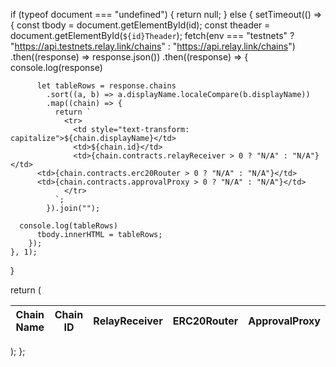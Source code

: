 
  if (typeof document === "undefined") {
    return null;
  } else {
    setTimeout(() => {
      const tbody = document.getElementById(id);
      const theader = document.getElementById(`${id}Theader`);
      fetch(env === "testnets" ? "https://api.testnets.relay.link/chains" : "https://api.relay.link/chains")
        .then((response) => response.json())
        .then((response) => {
          console.log(response)

          let tableRows = response.chains
            .sort((a, b) => a.displayName.localeCompare(b.displayName))
            .map((chain) => {
              return `
                <tr>
                  <td style="text-transform: capitalize">${chain.displayName}</td>
                  <td>${chain.id}</td>
                  <td>{chain.contracts.relayReceiver > 0 ? "N/A" : "N/A"}</td>
          <td>{chain.contracts.erc20Router > 0 ? "N/A" : "N/A"}</td>
          <td>{chain.contracts.approvalProxy > 0 ? "N/A" : "N/A"}</td>
                </tr>
              `;
            }).join("");

      console.log(tableRows)
          tbody.innerHTML = tableRows;
        });
    }, 1);

}

return (

<table style={{ width: "100%", borderSpacing: "48px" }} className="relay-table">
  <thead
    style={{
      borderBottom: "1px solid rgb(227 226 230)",
      paddingBottom: 5,
      width: "100%",
      fontSize: 16,
    }}
  >
    <tr
      id={`${id}Theader`}
      style={{
        textAlign: "left",
      }}
    >
      <th>Chain Name</th>
      <th>Chain ID</th>
      <th>RelayReceiver</th>
      <th>ERC20Router</th>
      <th>ApprovalProxy</th>
    </tr>
  </thead>
  <tbody id={id}></tbody>
</table>
); };
